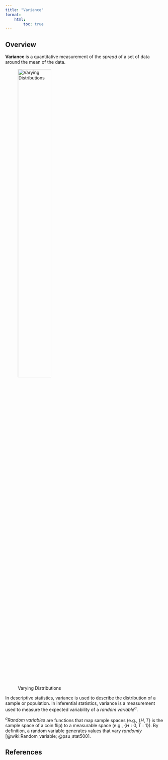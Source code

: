 ```yaml
---
title: "Variance"
format:
    html:
        toc: true
---
```


## Overview

**Variance** is a quantitative measurement of the *spread* of a set of data
around the mean of the data.

![Varying Distributions](distributions.png){width=50%}

In descriptive statistics, variance is used to describe the distribution of a
sample or population. In inferential statistics, variance is a measurement used
to measure the expected variability of a *random variable^a^*.

:::{.column-margin}

*^a^Random variables* are functions that map sample spaces (e.g., $\{ H, T \}$ is
the sample space of a coin flip) to a measurable space (e.g., $\{ H: 0, T: 1
\}$). By definition, a random variable generates values that vary *randomly*
[@wiki:Random_variable; @psu_stat500]. 

:::

## References
:::{#refs}

:::